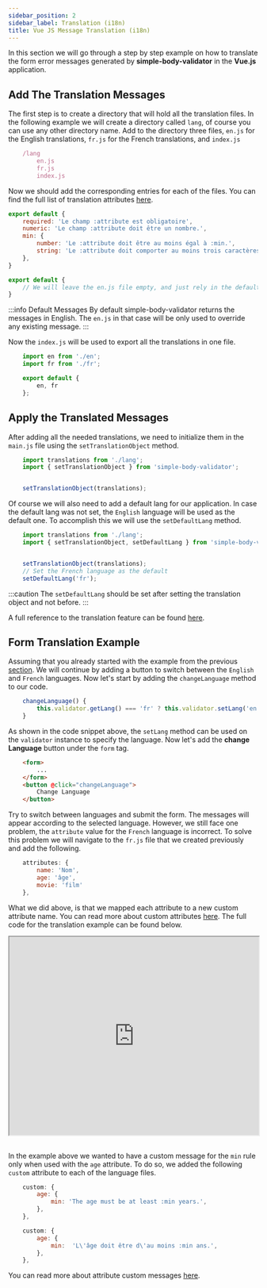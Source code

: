 ```yaml
---
sidebar_position: 2
sidebar_label: Translation (i18n)
title: Vue JS Message Translation (i18n)
---
```


In this section we will go through a step by step example on how to translate the form error messages generated by  **simple-body-validator** in the **Vue.js** application.

## Add The Translation Messages

The first step is to create a directory that will hold all the translation files. In the following example we will
create a directory called <code>lang</code>, of course you can use any other directory name. Add to the directory
three files, <code>en.js</code> for the English translations, <code>fr.js</code> for the French translations, and <code>index.js</code>

```js
    /lang
        en.js
        fr.js
        index.js
```

Now we should add the corresponding entries for each of the files. You can find the full list of translation attributes [here](/error-messages/error-messages-list).

```js title="lang/fr.js" {
export default {
    required: 'Le champ :attribute est obligatoire',
    numeric: 'Le champ :attribute doit être un nombre.',
    min: {
        number: 'Le :attribute doit être au moins égal à :min.',
        string: 'Le :attribute doit comporter au moins trois caractères'
    },
}
```


```js title="lang/en.js"
export default {
    // We will leave the en.js file empty, and just rely in the default english messages provided by the library
}
```

:::info Default Messages
By default simple-body-validator returns the messages in English. The <code>en.js</code> in that case will be only used 
to override any existing message.
:::

Now the <code>index.js</code> will be used to export all the translations in one file.

```js title="lang/index.js"
    import en from './en';
    import fr from './fr';

    export default {
        en, fr
    };
```

## Apply the Translated Messages

After adding all the needed translations, we need to initialize them in the <code>main.js</code> file using the <code>setTranslationObject</code> method.

```js title="main.js"
    import translations from './lang';
    import { setTranslationObject } from 'simple-body-validator';


    setTranslationObject(translations);
```

Of course we will also need to add a default lang for our application. In case the default lang was not set,
the <code>English</code> language will be used as the default one. To accomplish this we will use the <code>setDefaultLang</code> method.

```js title="main.js"
    import translations from './lang';
    import { setTranslationObject, setDefaultLang } from 'simple-body-validator';


    setTranslationObject(translations);
    // Set the French language as the default
    setDefaultLang('fr');
```

:::caution
The <code>setDefaultLang</code> should be set after setting the translation object and not before.
:::

A full reference to the translation feature can be found [here](/error-messages/translating-error-messages).

## Form Translation Example

Assuming that you already started with the example from the previous [section](/vue/validation-quickstart).
We will continue by adding a button to switch between the <code>English</code> and <code>French</code> languages.
Now let's start by adding the <code>changeLanguage</code> method to our code.

```js
    changeLanguage() {
        this.validator.getLang() === 'fr' ? this.validator.setLang('en') : this.validator.setLang('fr');
    }
```

As shown in the code snippet above, the <code>setLang</code> method can be used on the <code>validator</code> instance
to specify the language. Now let's add the **change Language** button under the <code>form</code> tag.

```html
    <form>
        ...
    </form>
    <button @click="changeLanguage">
        Change Language
    </button>
```

Try to switch between languages and submit the form. The messages will appear according to the selected language.
However, we still face one problem, the <code>attribute</code> value for the <code>French</code> language is incorrect.
To solve this problem we will navigate to the <code>fr.js</code> file that we created previously and add the following.

```js
    attributes: {
        name: 'Nom',
        age: 'âge',
        movie: 'film'
    },
```

What we did above, is that we mapped each attribute to a new custom attribute name. You can read more about custom
attributes [here](/error-messages/translating-error-messages#specifying-attributes-in-language-files).
The full code for the translation example can be found below.

<div>
    <iframe   width="100%" height="400px"  src="https://stackblitz.com/edit/vue-va1v6e?ctl=1&embed=1&file=src/App.vue"> </iframe>
</div>
<br />

In the example above we wanted to have a custom message for the <code>min</code> rule only when used with the <code>age</code> attribute.
To do so, we added the following <code>custom</code> attribute to each of the language files.

```js title="en.js"
    custom: {
        age: {
            min: 'The age must be at least :min years.',
        },
    },
```

```js title="fr.js"
    custom: {
        age: {
            min:  'L\'âge doit être d\'au moins :min ans.',
        },
    },
```

You can read more about attribute custom messages [here](/error-messages/translating-error-messages#custom-messages-for-specific-attributes).

